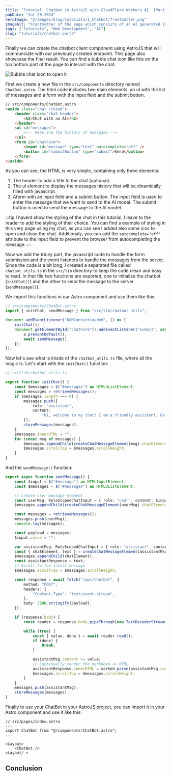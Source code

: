 ```yaml
---
title: "Tutorial: Chatbot in AstroJS with CloudFlare Workers AI  (Part 3) - Creating the chatbot component in AstroJS"
pubDate: "Jul 20 2024"
heroImage: "@/images/blog/Tutorials/1_Chatbot/frontmatter.png"
imageAlt: "Frontmatter of the page which consists of an AI generated image of a chatbot."
tags: ["Tutorials", "Web Development", "AI"]
slug: "tutorials/chatbot-part3"
---
```



<ChatBot />

Finally we can create the chatbot client component using AstroJS that will communciate with our previously created endpoint.
This page also showcase the final result. You can find a bubble chat icon like this on the top bottom part of the page to interact with the chat:


<Image style="text-align: center;" src={bubbleChatImg} alt="Bubble chat icon to open it" />

First we create a new file in the `src/components` directory named `ChatBot.astro`.
The html code includes two main elements, an ul with the list of messages and a form with the input field and the submit button.

```html
// src/components/ChatBot.astro
<aside class="chat closed">
	<header class="chat-header">
		<h2>Chat with an AI</h2>
	</header>
	<ul id="messages">
		<!-- Here are the history of messgaes -->
	</ul>
	<form id="chatForm">
		<input id="message" type="text" autocomplete="off" />
		<button id="submitButton" type="submit">Send</button>
	</form>
</aside>
```

As you can see, the HTML is very simple, containing only three elements:

1. The header to add a title to the chat (optional).
2. The ul element to display the messages history that will be dinamically filled with javascript.
3. Aform with an input field and a submit button. The input field is used to enter the message that we want to send to the AI model. The submit button is used to send the message to the AI model.

:::tip
I havent show the styling of the chat in this tutorial, I leave to the reader to add the styling of their choice.
You can find a example of styling in this very page using my chat, as you can see I added also some icos to open and close the chat.
Additionaly, you can add the `autocomplete="off"` attribute to the input field to prevent the browser from autocompleting the message.
:::

Now we add the tricky part, the javascript code to handle the form submission and the event listeners to handle the messages from the server.
Since the code is a bit long, I created a separated file called `chatbot_utils.ts` in the `src/lib` directory to keep the code clean and easy to read.
In that file two funcitons are exported, one to initialize the chatbot (`initChat()`) and the other to send the message to the server (`sendMessage()`).

We import this functions in our Astro component and use them like this:

```ts
// src/components/ChatBot.astro
import { initChat, sendMessage } from "src/lib/chatbot_utils";

document.addEventListener("DOMContentLoaded", () => {
	initChat();
	document.getElementById("chatForm")?.addEventListener("submit", async function (e) {
		e.preventDefault();
		await sendMessage();
	});
});
```

Now let's see what is inisde of the `chatbot_utils.ts` file, where all the magic is.
Let's start with the `initChat()` function:

```ts 
// src/lib/chatbot_utils.ts

export function initChat() {
	const $messages = $("#messages") as HTMLUListElement;
	const messages = retrieveMessages();
	if (messages.length === 0) {
		messages.push({
			role: "assistant",
			content:
				"Hi, welcome to my chat! I am a friendly assistant. Go ahead and send me a message. 😄",
		});
		storeMessages(messages);
	}
	$messages.innerHTML = "";
	for (const msg of messages) {
		$messages.appendChild(createChatMessageElement(msg).chatElement);
		$messages.scrollTop = $messages.scrollHeight;
	}
}

```

And the `sendMessage()` function:

```ts  
export async function sendMessage() {
	const $input = $("#message") as HTMLInputElement;
	const $messages = $("#messages") as HTMLUListElement;

	// Create user message element
	const userMsg: RoleScopedChatInput = { role: "user", content: $input.value };
	$messages.appendChild(createChatMessageElement(userMsg).chatElement);

	const messages = retrieveMessages();
	messages.push(userMsg);
	console.log(messages);

	const payload = messages;
	$input.value = "";

	var assistantMsg: RoleScopedChatInput = { role: "assistant", content: "" };
	const { chatElement, text } = createChatMessageElement(assistantMsg);
	$messages.appendChild(chatElement);
	const assistantResponse = text;
	// Scroll to the latest message
	$messages.scrollTop = $messages.scrollHeight;

	const response = await fetch("/api/chatbot", {
		method: "POST",
		headers: {
			"Content-Type": "text/event-stream",
		},
		body: JSON.stringify(payload),
	});

	if (response.body) {
		const reader = response.body.pipeThrough(new TextDecoderStream()).getReader();

		while (true) {
			const { value, done } = await reader.read();
			if (done) {
				break;
			}

			assistantMsg.content += value;
			// Continually render the markdown => HTML
			assistantResponse.innerHTML = marked.parse(assistantMsg.content) as string;
			$messages.scrollTop = $messages.scrollHeight;
		}
	}
	messages.push(assistantMsg);
	storeMessages(messages);
}
```

Finally to use your ChatBot in your AstroJS project, you can import it in your Astro component and use it like this:

```astro 
// src/pages/index.astro
---
import ChatBot from "@/components/ChatBot.astro";
---

<Layout>
	<ChatBot />
<Layout/ >
```

## Conclusion
